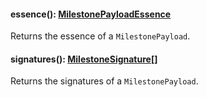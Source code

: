 
#### essence(): [MilestonePayloadEssence](#milestonepayloadessence)

Returns the essence of a `MilestonePayload`.


#### signatures(): [MilestoneSignature[]](#milestonesignature)

Returns the signatures of a `MilestonePayload`.

